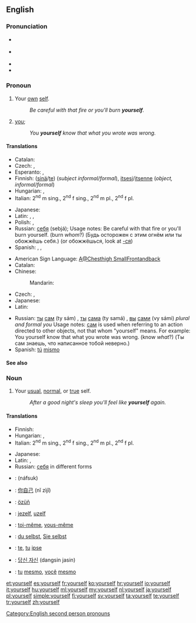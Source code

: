 ==English==

===Pronunciation===
* {{a|RP}} {{IPA|/jɔːˈself/}}
* {{a|US}} {{IPA|/jʊɹˈsɛlf/}}
* {{audio|en-us-yourself.ogg|Audio (US)}}
* {{rhymes|ɛlf}}

===Pronoun===
{{en-pron|desc=referring to the person being spoken to, previously mentioned|the reflexive case of|you}}

# {{context|reflexive}} Your [[own]] [[self]].
#: ''Be careful with that fire or you'll burn '''yourself'''.''
# [[you]]; {{non-gloss definition|used emphatically, especially to indicate exclusiveness of the referent's participation in the predicate, i.e., that no one else is involved}}
#: ''You '''yourself''' know that what you wrote was wrong.''

====Translations====
{{trans-top|(reflexive) your own self}}
* Catalan: {{t-|ca|et}}
* Czech: {{t|cs|se}}, {{t|cs|sebe}}
* Esperanto: {{t+|eo|vi|xs=Esperanto}}, {{t+|eo|vin|xs=Esperanto}}
* Finnish: ([[sinä]]/[[te]]) {{t+|fi|itse}} (''subject informal/formal''), [[itsesi]]/[[itsenne]] (''object, informal/formal'')
* Hungarian: {{t-|hu|magad}}, {{t|hu|magadat}}
* Italian: {{t-|it|te stesso}} 2<sup>nd</sup> m sing., {{t-|it|te stessa}} 2<sup>nd</sup> f sing., {{t-|it|voi stessi}} 2<sup>nd</sup> m pl., {{t-|it|voi stesse}} 2<sup>nd</sup> f pl.
{{trans-mid}}
* Japanese: {{t+|ja|自身|tr=jishin}}
* Latin: {{t|la|tutemet}}, {{t|la|tute}}, {{t|la|vosmet|p}}
* Polish: {{t+|pl|się}}, {{t+|pl|siebie}}
* Russian: [[себя]] (sebjá); Usage notes: Be careful with that fire or you'll burn yourself. (burn ''whom''?) (Будь осторожен с этим огнём или ты обожжёшь себя.) (or обожжёшься, look at [[-ся]])
* Spanish: {{t+|es|te}}, {{t+|es|ti}}, {{t+|es|se}}
{{trans-bottom}}

{{trans-top|you, used emphatically, especially to emphasize the exclusiveness of the referent's participation in the predicate}}
* American Sign Language: [[A@Chesthigh SmallFrontandback]]
* Catalan: {{t-|ca|mateix}}
* Chinese:
*: Mandarin: {{t-|cmn|自己|tr=zìjǐ|sc=Hani}}
* Czech: {{t|cs|sám}}, {{t|cs|samotný}}
* Japanese: {{t+|ja|自分|tr=じぶん, jibun}}
* Latin: {{t|la|tute}}
{{trans-mid}}
* Russian: [[ты#Russian|ты]] [[сам#Russian|сам]] (ty sám) {{m}}, [[ты#Russian|ты]] [[сам#Russian|сама]] (ty samá) {{f}}, [[вы#Russian|вы]] [[сам#Russian|сами]] (vy sámi) ''plural and formal you'' Usage notes: [[сам]] is used when referring to an action directed to other objects, not that whom "yourself" means. For example: You yourself know that what you wrote was wrong. (know ''what''?) (Ты сам знаешь, что написанное тобой неверно.)
* Spanish: [[tú]] [[mismo]]
{{trans-bottom}}

====See also====
{{English personal pronouns}}

===Noun===
{{en-noun|yourselves}}

# Your [[usual]], [[normal]], or [[true]] self.
#: ''After a good night's sleep you'll feel like '''yourself''' again.''

====Translations====
{{trans-top|your usual, normal, or true self}}
* Finnish: {{t|fi|oma itse|alt=oma itsesi}}
* Hungarian: {{t-|hu|önmaga}}, {{t|hu|saját maga}}
* Italian: {{t-|it|te stesso}} 2<sup>nd</sup> m sing., {{t-|it|te stessa}} 2<sup>nd</sup> f sing., {{t-|it|voi stessi}} 2<sup>nd</sup> m pl., {{t-|it|voi stesse}} 2<sup>nd</sup> f pl.
{{trans-mid}}
* Japanese: {{t|ja|本来の自分|tr=honrai no jibun}}
* Latin: {{t|la|tute}}, {{t|la|vosmet|p}}
* Russian: [[себя]] in different forms
{{trans-bottom}}

{{checktrans-top}}
* {{ttbc|ar}}: {{Arab|[[نفسك|نَفْسُك]]}} (náfsuk)
* {{ttbc|zh}}: [[你自己]] (nǐ zìjǐ)
* {{ttbc|crh}}: [[özüñ]]
* {{ttbc|nl}}: [[jezelf]], [[uzelf]]
* {{ttbc|fr}}: [[toi-même]], [[vous-même]]
* {{ttbc|de}}: [[du selbst]], [[Sie selbst]]
{{trans-mid}}
* {{ttbc|ia}}: [[te]], [[tu]] [[ipse]]
* {{ttbc|ko}}: [[당신 자신]] (dangsin jasin)
* {{ttbc|pt}}: [[tu#Portuguese|tu]] [[mesmo]], [[você]] [[mesmo]]
{{trans-bottom}}

[[Category:English second person pronouns]]

[[et:yourself]]
[[es:yourself]]
[[fr:yourself]]
[[ko:yourself]]
[[hr:yourself]]
[[io:yourself]]
[[it:yourself]]
[[hu:yourself]]
[[ml:yourself]]
[[my:yourself]]
[[nl:yourself]]
[[ja:yourself]]
[[pl:yourself]]
[[simple:yourself]]
[[fi:yourself]]
[[sv:yourself]]
[[ta:yourself]]
[[te:yourself]]
[[tr:yourself]]
[[zh:yourself]]